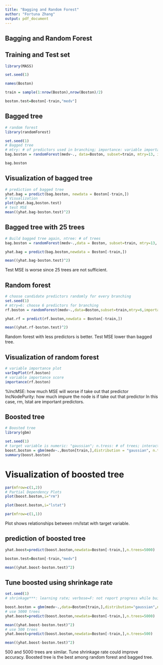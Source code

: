 ```yaml
---
title: "Bagging and Random Forest"
author: "Fortuna Zhang"
output: pdf_document
---
```


## Bagging and Random Forest

## Training and Test set
```r
library(MASS)

set.seed(1)

names(Boston)

train = sample(1:nrow(Boston),nrow(Boston)/2)

boston.test=Boston[-train,"medv"]
```

## Bagged tree
```r
# random forest 
library(randomForest)

set.seed(1)
# Bagged tree
# mtry: # of predictors used in branching; importance: variable importance score
bag.boston = randomForest(medv~., data=Boston, subset=train, mtry=13, importance=TRUE)

bag.boston
```

## Visualization of bagged tree
```r
# prediction of bagged tree
yhat.bag = predict(bag.boston, newdata = Boston[-train,])
# Visualization
plot(yhat.bag,boston.test)
# test MSE
mean((yhat.bag-boston.test)^2)
```

## Bagged tree with 25 trees
```r
# Build bagged tree again, ntree: # of trees
bag.boston = randomForest(medv~.,data = Boston, subset=train, mtry=13, ntree=25)

yhat.bag = predict(bag.boston,newdata = Boston[-train,])

mean((yhat.bag-boston.test)^2)
```
Test MSE is worse since 25 trees are not sufficient. 

## Random forest
```r
# choose candidate predictors randomly for every branching
set.seed(1)
# mtry=6: choose 6 predictors for branching
rf.boston = randomForest(medv~.,data=Boston,subset=train,mtry=6,importance = TRUE)

yhat.rf = predict(rf.boston,newdata = Boston[-train,])

mean((yhat.rf-boston.test)^2)
```
Random forest with less predictors is better. Test MSE lower than bagged tree.

## Visualization of random forest
```r
# variable importance plot
varImpPlot(rf.boston)
# variable importance score
importance(rf.boston)
```
%IncMSE: how much MSE will worse if take out that predictor
IncNodePurity: how much impure the node is if take out that predictor
In this case, rm, lstat are important predictors. 

## Boosted tree
```r
# Boosted tree
library(gbm)

set.seed(1)
# target variable is numeric: "gaussian"; n.tress: # of trees; interaction.depth: max # of leaf nodes in each tree
boost.boston = gbm(medv~.,Boston[train,],distribution = "gaussian", n.trees=5000,interaction.depth=4)
summary(boost.boston)
```


# Visualization of boosted tree
```r

par(mfrow=c(1,2))
# Partial Dependency Plots
plot(boost.boston,i="rm")

plot(boost.boston,i="lstat")

par(mfrow=c(1,1))
```
Plot shows relationships between rm/lstat with target variable.

## prediction of boosted tree
```r
yhat.boost=predict(boost.boston,newdata=Boston[-train,],n.trees=5000)

boston.test=Boston[-train,"medv"]

mean((yhat.boost-boston.test)^2)
```

## Tune boosted using shrinkage rate
```r
set.seed(1)
# shrinkage***: learning rate; verbose=F: not report progress while building model

boost.boston = gbm(medv~.,data=Boston[train,],distribution="gaussian",n.trees=5000,interaction.depth=4,shrinkage=0.2,verbose=F)
# use 5000 trees 
yhat.boost=predict(boost.boston,newdata=Boston[-train,],n.trees=5000)

mean((yhat.boost-boston.test)^2)
# use 500 trees 
yhat.boost=predict(boost.boston,newdata=Boston[-train,],n.trees=500)

mean((yhat.boost-boston.test)^2)
```

500 and 5000 trees are similar. Tune shrinkage rate could improve accuracy. 
Boosted tree is the best among random forest and bagged tree.
